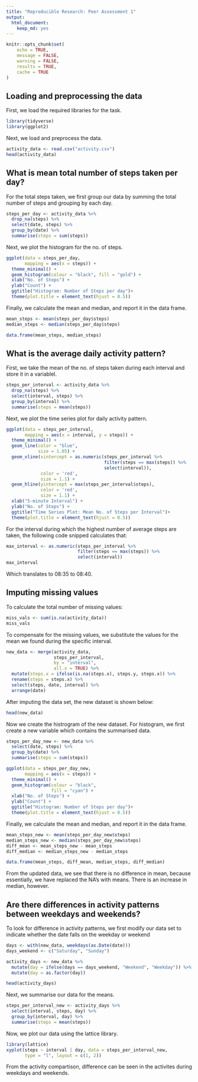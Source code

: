 ---
title: "Reproducible Research: Peer Assessment 1"
output: 
  html_document: 
    keep_md: yes
---

```{r setup, include=FALSE}
knitr::opts_chunk$set(
    echo = TRUE,
    message = FALSE,
    warning = FALSE,
    results = TRUE,
    cache = TRUE
)
```

## Loading and preprocessing the data

First, we load the required libraries for the task.

```{r loadLibraries}

library(tidyverse)
library(ggplot2)


```

Next, we load and preprocess the data.

```{r loadData}

activity_data <- read.csv("activity.csv")
head(activity_data)

```

## What is mean total number of steps taken per day?

For the total steps taken, we first group our data by summing the total number of steps and grouping by each day.

```{r summaryStepsPerDay}

steps_per_day <- activity_data %>% 
  drop_na(steps) %>% 
  select(date, steps) %>% 
  group_by(date) %>% 
  summarise(steps = sum(steps))

```

Next, we plot the histogram for the no. of steps.

```{r histogramNumStepsPerDay}

ggplot(data = steps_per_day, 
       mapping = aes(x = steps)) +
  theme_minimal() +
  geom_histogram(colour = "black", fill = "gold") +
  xlab("No. of Steps") +
  ylab("Count") +
  ggtitle("Histogram: Number of Steps per day")+
  theme(plot.title = element_text(hjust = 0.5))

```

Finally, we calculate the mean and median, and report it in the data frame.

```{r meanMedianSteps}

mean_steps <- mean(steps_per_day$steps)
median_steps <- median(steps_per_day$steps)

data.frame(mean_steps, median_steps)

```

## What is the average daily activity pattern?

First, we take the mean of the no. of steps taken during each interval and store it in a variablel.

```{r stepsPerInterval}

steps_per_interval <- activity_data %>% 
  drop_na(steps) %>% 
  select(interval, steps) %>% 
  group_by(interval) %>% 
  summarise(steps = mean(steps))

```

Next, we plot the time series plot for daily activity pattern.

```{r timeSeriesPlot}

ggplot(data = steps_per_interval,
       mapping = aes(x = interval, y = steps)) +
  theme_minimal() +
  geom_line(color = "blue",
            size = 1.05) +
  geom_vline(xintercept = as.numeric(steps_per_interval %>% 
                                     filter(steps == max(steps)) %>% 
                                     select(interval)),
             color = 'red',
             size = 1.1) +
  geom_hline(yintercept = max(steps_per_interval$steps),
             color = 'red',
             size = 1.1) +
  xlab("5-minute Interval") +
  ylab("No. of Steps") +
  ggtitle("Time Series Plot: Mean No. of Steps per Interval")+
  theme(plot.title = element_text(hjust = 0.5))

```

For the interval during which the highest number of average steps are taken, the following code snipped calculates that:

```{r maxInterval}

max_interval <- as.numeric(steps_per_interval %>% 
                           filter(steps == max(steps)) %>% 
                           select(interval))
max_interval

```
Which translates to 08:35 to 08:40.


## Imputing missing values

To calculate the total number of missing values:

```{r missingVals}

miss_vals <- sum(is.na(activity_data))
miss_vals

```
To compensate for the missing values, we substitute the values for the mean we found during the specific interval.

```{r ImputingVals}

new_data <- merge(activity_data, 
                  steps_per_interval, 
                  by = "interval", 
                  all.x = TRUE) %>% 
  mutate(steps.x = ifelse(is.na(steps.x), steps.y, steps.x)) %>% 
  rename(steps = steps.x) %>% 
  select(steps, date, interval) %>% 
  arrange(date)

```

After imputing the data set, the new dataset is shown below:

```{r displayNew}

head(new_data)

```

Now we create the histrogram of the new dataset. For histogram, we first create a new variable which contains the summarised data.

```{r stepsPerDay2}

steps_per_day_new <- new_data %>%
  select(date, steps) %>% 
  group_by(date) %>% 
  summarise(steps = sum(steps))

ggplot(data = steps_per_day_new, 
       mapping = aes(x = steps)) +
  theme_minimal() +
  geom_histogram(colour = "black", 
                 fill = "cyan") +
  xlab("No. of Steps") +
  ylab("Count") +
  ggtitle("Histogram: Number of Steps per day")+
  theme(plot.title = element_text(hjust = 0.5))

```
Finally, we calculate the mean and median, and report it in the data frame.

```{r meanStepsNew}

mean_steps_new <- mean(steps_per_day_new$steps)
median_steps_new <- median(steps_per_day_new$steps)
diff_mean <- mean_steps_new - mean_steps
diff_median <- median_steps_new - median_steps

data.frame(mean_steps, diff_mean, median_steps, diff_median)

```

From the updated data, we see that there is no difference in mean, because essentially, we have replaced the NA's with means. There is an increase in median, however.


## Are there differences in activity patterns between weekdays and weekends?

To look for difference in activity patterns, we first modify our data set to indicate whether the date falls on the weekday or weekend

```{r transformingData}

days <- with(new_data, weekdays(as.Date(date)))
days_weekend <- c("Saturday", "Sunday")

activity_days <- new_data %>%
  mutate(day = ifelse(days == days_weekend, "Weekend", "Weekday")) %>% 
  mutate(day = as.factor(day))

head(activity_days)

```

Next, we summarise our data for the means.

```{r summariseNewData}

steps_per_interval_new <- activity_days %>%  
  select(interval, steps, day) %>% 
  group_by(interval, day) %>% 
  summarise(steps = mean(steps))

```

Now, we plot our data using the lattice library.

```{r PlottingComparison}

library(lattice)
xyplot(steps ~ interval | day, data = steps_per_interval_new, 
       type = "l", layout = c(1, 2))

```

From the activity compartison, difference can be seen in the activites during weekdays and weekends.
